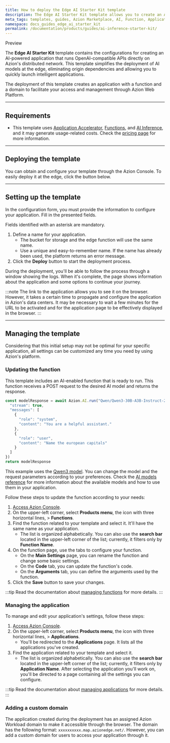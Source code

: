 ```yaml
---
title: How to deploy the Edge AI Starter Kit template
description: The Edge AI Starter Kit template allows you to create an AI-powered application running OpenAI-compatible APIs directly on Azion's distributed network. 
meta_tags: templates, guides, Azion Marketplace, AI, Function, Applications
namespace: docs_guides_edge_ai_starter_kit
permalink: /documentation/products/guides/ai-inference-starter-kit/
---
```



<Tag severity="info" client:only="vue">
Preview
</Tag>

The **Edge AI Starter Kit** template contains the configurations for creating an AI-powered application that runs OpenAI-compatible APIs directly on Azion's distributed network. This template simplifies the deployment of AI models at the edge, eliminating origin dependencies and allowing you to quickly launch intelligent applications. 

The deployment of this template creates an application with a function and a domain to facilitate your access and management through Azion Web Platform.

---

## Requirements

- This template uses [Application Accelerator](/en/documentation/products/build/applications/application-accelerator/), [Functions](/en/documentation/products/build/applications/functions/), and [AI Inference](/en/documentation/products/ai/ai-inference/), and it may generate usage-related costs. Check the [pricing page](/en/documentation/products/pricing/) for more information.

---

## Deploying the template

You can obtain and configure your template through the Azion Console. To easily deploy it at the edge, click the button below.

<LinkButton
    label="Deploy"
    link="https://console.azion.com/create/starter-kit-edge-ai"
    icon="ai ai-azion"
    icon-pos="left"
  />

---

## Setting up the template

In the configuration form, you must provide the information to configure your application. Fill in the presented fields. 

Fields identified with an asterisk are mandatory.

1. Define a name for your application.
    - The bucket for storage and the edge function will use the same name.
    - Use a unique and easy-to-remember name. If the name has already been used, the platform returns an error message.
2. Click the **Deploy** button to start the deployment process.

During the deployment, you'll be able to follow the process through a window showing the logs. When it's complete, the page shows information about the application and some options to continue your journey.

:::note
The link to the application allows you to see it on the browser. However, it takes a certain time to propagate and configure the application in Azion's data centers. It may be necessary to wait a few minutes for the URL to be activated and for the application page to be effectively displayed in the browser.
:::

---

## Managing the template

Considering that this initial setup may not be optimal for your specific application, all settings can be customized any time you need by using Azion's platform.

### Updating the function

This template includes an AI-enabled function that is ready to run. This function receives a POST request to the desired AI model and returns the response.

```ts
const modelResponse = await Azion.AI.run("Qwen/Qwen3-30B-A3B-Instruct-2507-FP8", {
  "stream": true,
  "messages": [
    {
      "role": "system",
      "content": "You are a helpful assistant."
    },
    {
      "role": "user",
      "content": "Name the european capitals"
    }
  ]
})
return modelResponse
```

This example uses the [Qwen3 model](/en/documentation/products/ai/ai-inference/models/qwen3-30ba3b/). You can change the model and the request parameters according to your preferences. Check the [AI models reference](/en/documentation/products/ai/ai-inference/models/) for more information about the available models and how to use them in your application.

 Follow these steps to update the function according to your needs:

1. [Access Azion Console](https://console.azion.com).
2. On the upper-left corner, select **Products menu**, the icon with three horizontal lines, > **Functions**.
3. Find the function related to your template and select it. It'll have the same name as your application.
    - The list is organized alphabetically. You can also use the **search bar** located in the upper-left corner of the list; currently, it filters only by **Function Name**.
4. On the function page, use the tabs to configure your function.
    - On the **Main Settings** page, you can rename the function and change some basic settings.
    - On the **Code** tab, you can update the function's code.
    - On the **Arguments** tab, you can define the arguments used by the function.
5. Click the **Save** button to save your changes.

:::tip
Read the documentation about [managing functions](/en/documentation/products/build/edge-application/edge-functions/) for more details.
:::

### Managing the application

To manage and edit your application's settings, follow these steps:

1. [Access Azion Console](https://console.azion.com).
2. On the upper-left corner, select **Products menu**, the icon with three horizontal lines, > **Applications**.
    - You'll be redirected to the **Applications** page. It lists all the applications you've created.
3. Find the application related to your template and select it.
    - The list is organized alphabetically. You can also use the **search bar** located in the upper-left corner of the list; currently, it filters only by **Application Name**.
After selecting the application you'll work on, you'll be directed to a page containing all the settings you can configure.

:::tip
Read the documentation about [managing applications](/en/documentation/products/build/applications/first-steps/) for more details.
:::

### Adding a custom domain

The application created during the deployment has an assigned Azion Workload domain to make it accessible through the browser. The domain has the following format: `xxxxxxxxxx.map.azionedge.net/`. However, you can add a custom domain for users to access your application through it.


<LinkButton link="/en/documentation/products/guides/configure-a-domain/" label="Go to configuring a domain guide" severity="secondary" /> 
